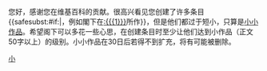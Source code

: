 {{{icon|[[File:Information.svg|25px]]}}} 您好，感谢您在维基百科的贡献。很高兴看见您创建了许多条目{{<includeonly>safesubst:</includeonly>#if:{{{1|}}}|，例如閣下在[[:{{{1}}}]]所作}}，但是他们都过于短小，只算是[[WP:小小作品|小小作品]]。希望阁下可以多花一些心思，在创建条目时至少让他们达到小作品（正文50字以上）的级别。小小作品在30日后若得不到扩充，将有可能被删除。{{{2|祝编辑愉快！}}}<noinclude>
{{singlenotice}}
[[Category:用户警告模板|小]]
</noinclude>